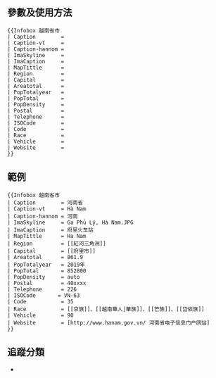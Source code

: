 {{Documentation subpage}}<!-- 在本行下編輯模板說明 -->{{Uses Infobox settlement}}
<!--
== 概要 ==
-->
== 參數及使用方法 ==
<pre>
{{Infobox 越南省市
| Caption        = 
| Caption-vt     = 
| Caption-hannom = 
| ImaSkyline     = 
| ImaCaption     = 
| MapTittle      = 
| Region         = 
| Capital        = 
| Areatotal      = 
| PopTotalyear   = 
| PopTotal       = 
| PopDensity     = 
| Postal         = 
| Telephone      = 
| ISOCode        =
| Code           = 
| Race           = 
| Vehicle        = 
| Website        = 
}}
</pre>

== 範例 ==
{{Infobox 越南省市
| Caption        = 河南省
| Caption-vt     = Hà Nam
| Caption-hannom = 河南
| ImaSkyline     = Ga Phủ Lý, Hà Nam.JPG
| ImaCaption     = 府里火车站
| MapTittle      = Ha Nam
| Region         = [[紅河三角洲]]
| Capital        = [[府里市]]
| Areatotal      = 861.9
| PopTotalyear   = 2019年
| PopTotal       = 852800
| PopDensity     = auto
| Postal         = 40xxxx
| Telephone      = 226
| ISOCode       = VN-63
| Code           = 35
| Race           = [[京族]]、[[越南華人|華族]]、[[芒族]]、[[岱依族]]
| Vehicle        = 90
| Website        = [http://www.hanam.gov.vn/ 河南省电子信息门户网站]
}}
<pre style="overflow: auto;">
{{Infobox 越南省市
| Caption        = 河南省
| Caption-vt     = Hà Nam
| Caption-hannom = 河南
| ImaSkyline     = Ga Phủ Lý, Hà Nam.JPG
| ImaCaption     = 府里火车站
| MapTittle      = Ha Nam
| Region         = [[紅河三角洲]]
| Capital        = [[府里市]]
| Areatotal      = 861.9
| PopTotalyear   = 2019年
| PopTotal       = 852800
| PopDensity     = auto
| Postal         = 40xxxx
| Telephone      = 226
| ISOCode       = VN-63
| Code           = 35
| Race           = [[京族]]、[[越南華人|華族]]、[[芒族]]、[[岱依族]]
| Vehicle        = 90
| Website        = [http://www.hanam.gov.vn/ 河南省电子信息门户网站]
}}
</pre>

<!--
== 重定向 ==

== 注意事项 ==

== 模板编辑说明 ==
-->
== 追蹤分類 ==
* {{clc|在infobox 越南省市使用未知参数的页面}}
<!--
== 參見 ==
-->
<includeonly>{{Sandbox other||<!-- 本行下加入模板的分類 -->
[[Category:行政区划信息框模板|亞]]
}}</includeonly>